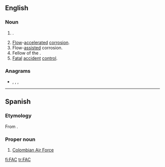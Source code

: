 {{also|fac}}
==English==

===Noun===
{{en-noun}}

# {{label|en|military|aviation}} {{w|Forward Air Control}}.
# [[flow|Flow]]-[[accelerated]] [[corrosion]].
# Flow-[[assisted]] corrosion.
# Fellow of the {{w|Atlantic Council}}.
# [[fatal|Fatal]] [[accident]] [[control]].

===Anagrams===
* {{l|en|AFC}}, {{l|en|CAF}}, {{l|en|caf}}, {{l|en|FCA}}

----

==Spanish==

===Etymology===
From {{m|es|[[fuerza|Fuerza]] [[aérea|Aérea]] [[colombiana|Colombiana]]}}.

===Proper noun===
{{head|es|proper noun|g=f}}

# [[w:Colombian Air Force|Colombian Air Force]]

[[fi:FAC]]
[[tr:FAC]]